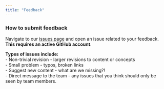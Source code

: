 ```yaml
---
title: "Feedback"
---
```


### How to submit feedback 

Navigate to our [issues page](https://github.com/ESIPFed/esipDMP/issues){target="_blank"} and open an issue related to your feedback. **This requires an active GitHub account**.

**Types of issues include:**  
- Non-trivial revision - larger revisions to content or concepts  
- Small problem - typos, broken links  
- Suggest new content - what are we missing?!   
- Direct message to the team - any issues that you think should only be seen by team members.  

